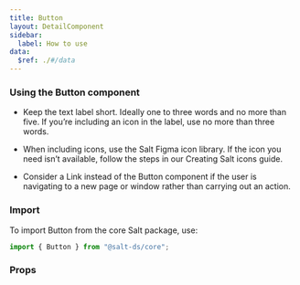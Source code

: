 ```yaml
---
title: Button
layout: DetailComponent
sidebar:
  label: How to use
data:
  $ref: ./#/data
---
```


### Using the Button component

- Keep the text label short. Ideally one to three words and no more than five. If you’re including an icon in the label, use no more than three words.

- When including icons, use the Salt Figma icon library. If the icon you need isn’t available, follow the steps in our Creating Salt icons guide.

- Consider a Link instead of the Button component if the user is navigating to a new page or window rather than carrying out an action.

### Import

To import Button from the core Salt package, use:

```js
import { Button } from "@salt-ds/core";
```

### Props

<PropsTable componentName="Button" />

